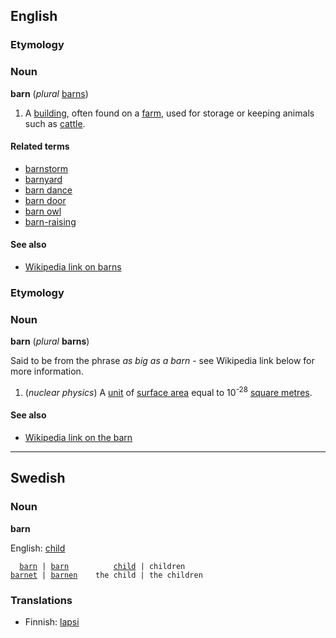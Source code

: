 ==English==
===Etymology===
<!--to be written-->

===Noun===
'''barn''' (''plural'' [[barns]])

#A [[building]], often found on a [[farm]], used for storage or keeping animals such as [[cattle]].

====Related terms====
*[[barnstorm]]
*[[barnyard]]
*[[barn dance]]
*[[barn door]]
*[[barn owl]]
*[[barn-raising]]

====See also====
*[[en:Barn_(building)|Wikipedia link on barns]]

===Etymology===
===Noun===
'''barn''' (''plural'' '''barns''')

Said to be from the phrase ''as big as a barn'' - see Wikipedia link below for more information.

#(''nuclear physics'') A [[unit]] of [[surface area]] equal to 10<sup>-28</sup> [[square metre]]s.

====See also====
*[[en:Barn_(unit)|Wikipedia link on the barn]]

----
==Swedish==
===Noun===
'''barn'''

English: [[child]]


   [[barn]] | [[barn]]          [[child]] | children
 [[barnet]] | [[barnen]]    the child | the children

===Translations===

*Finnish: [[lapsi]]
